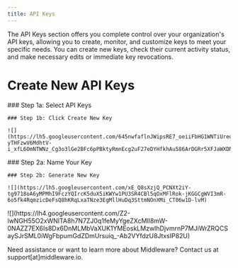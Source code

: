 ```yaml
---
title: API Keys
---
```


The API Keys section offers you complete control over your organization's API keys, allowing you to create, monitor, and customize keys to meet your specific needs. You can create new keys, check their current activity status, and make necessary edits or immediate key revocations.

# Create New API Keys

<Accordion title="Step 1: Navigate to Settings ">
    ### Step 1a: Select API Keys

    ### Step 1b: Click Create New Key

    ![](https://lh5.googleusercontent.com/645nwfaflnJWipsRE7_oeiiFbHG1WNTiUreq6Z5SGsEOXLbjSNHKN9-yTHFzwV6MdhtV-i_xfL6OmNTWNz_Cg3o3lGe2BFc6pPBktyRmnEcg2uF27eDYHfkhAu586ArDGRr5XFJaWXDNW7rapBXZz40)
</Accordion>

<Accordion title="Step 2: Create Your Key">
    ### Step 2a: Name Your Key

    ### Step 2b: Generate New Key

    ![](https://lh5.googleusercontent.com/xE_Q8sXzjQ_PCNXt2iY-tg9718oA6yMPMhI9FczYQIrcK5duX5iKWYw1PU3SR4CBl5qOxMFlRok-jKGGCgWVI3mR-6o5fk4RqmzicDeFsQ8hKRqLxaTNze3EgMllHuDq3SttmNOnXMi_CT06w1D-lvM)
</Accordion>

<Accordion title="Step 3: Copy New Key">
    ![](https://lh4.googleusercontent.com/Z2-lwNGH55O2xWNlTA8h7N7ZJ0q1feMyYgeZXcMlI8mW-0NAZZ7EX6Is8Dx6DnMLMbVaXUK1YMEoskLMzwIhDjvmrnP7MJiWrZRQCSaySJrSML0iWgFbpumGdZDmUrsuiq_-Ab2VYfdzU8JtxsIP82U)
</Accordion>

<Note> Need assistance or want to learn more about Middleware? Contact us at support[at]middleware.io. </Note>